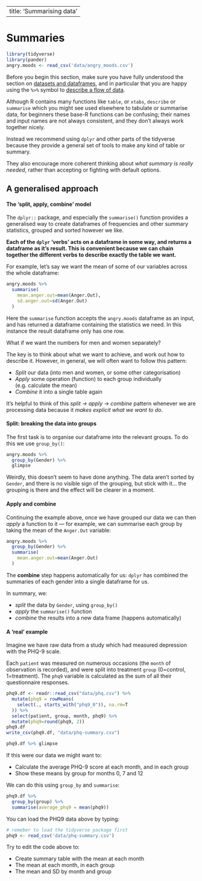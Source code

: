 --
title: 'Summarising data'
---



# Summaries {#summarising-data}


```r
library(tidyverse)
library(pander)
angry.moods <- read_csv('data/angry_moods.csv')
```


Before you begin this section, make sure you have fully understood the section on [datasets and dataframes](datasets.html), and in particular that you are happy using the `%>%` symbol to [describe a flow of data](#pipes).

Although R contains many functions like `table`, or `xtabs`, `describe` or `summarise` which you might see used elsewhere to tabulate or summarise data, for beginners these base-R functions can be confusing; their names and input names are not always consistent, and they don't always work together nicely.

Instead we recommend using `dplyr` and other parts of the tidyverse because they provide a general set of tools to make any kind of table or summary. 

They also encourage more coherent thinking about *what summary is really needed*, rather than accepting or fighting with default options.



## A generalised approach {- #dplyr-general}


#### The 'split, apply, combine' model {- #split-apply-combine}

The `dplyr::` package, and especially the `summarise()` function provides a generalised way to create dataframes of frequencies and other summary statistics, grouped and sorted however we like.

**Each of the `dplyr` 'verbs' acts on a dataframe in some way, and returns a dataframe as it's result. This is convenient because we can chain together the different verbs to describe exactly the table we want.**


For example, let's say we want the mean of some of our variables across the whole dataframe:

```r
angry.moods %>% 
  summarise(
    mean.anger.out=mean(Anger.Out), 
    sd.anger.out=sd(Anger.Out)
  )
```


:::{.explainer}

Here the `summarise` function accepts the `angry.moods` dataframe as an input, and has returned a dataframe containing the statistics we need. In this instance the result dataframe only has one row. 

:::


What if we want the numbers for men and women separately?

The key is to think about what we want to achieve, and work out how to describe it.  However, in general, we will often want to follow this pattern:

- *Split* our data (into men and women, or some other categorisation)
- *Apply* some operation (function) to each group individually (e.g. calculate the mean)
- *Combine* it into a single table again 


It's helpful to think of this *split $\rightarrow$ apply $\rightarrow$ combine* pattern whenever we are processing data because it *makes explicit what we want to do*.



#### Split: breaking the data into groups {-}

The first task is to organise our dataframe into the relevant groups. To do this we use `group_by()`:

```r
angry.moods %>% 
  group_by(Gender) %>% 
  glimpse
```

Weirdly, this doesn't seem to have done anything. The data aren't sorted by `Gender`, and there is no visible sign of the grouping, but stick with it... the grouping is there and the effect will be clearer in a moment.


#### Apply and combine {-}
 
Continuing the example above, once we have grouped our data we can then *apply* a function to it — for example, we can summarise each group by taking the mean of the `Anger.Out` variable:

```r
angry.moods %>% 
  group_by(Gender) %>% 
  summarise(
    mean.anger.out=mean(Anger.Out)
  )
```

The **combine** step happens automatically for us: `dplyr` has combined the summaries of each gender into a single dataframe for us.

In summary, we:

- *split* the data by `Gender`, using `group_by()`
- *apply* the `summarise()` function
- *combine* the results into a new data frame (happens automatically)




#### A 'real' example {-}

Imagine we have raw data from a study which had measured depression with the PHQ-9 scale. 

Each `patient` was measured on numerous occasions (the `month` of observation is recorded), and were split into treatment `group` (0=control, 1=treatment). The `phq9` variable is calculated as the sum of all their questionnaire responses.


```r
phq9.df <- readr::read_csv("data/phq.csv") %>%
  mutate(phq9 = rowMeans(
    select(., starts_with("phq9_0")), na.rm=T
  )) %>% 
  select(patient, group, month, phq9) %>% 
  mutate(phq9=round(phq9, 2))
phq9.df
write_csv(phq9.df, "data/phq-summary.csv")
```

```r
phq9.df %>% glimpse
```


If this were our data we might want to:

- Calculate the average PHQ-9 score at each month, and in each group
- Show these means by group for months 0, 7 and 12


We can do this using `group_by` and `summarise`:

```r
phq9.df %>% 
  group_by(group) %>% 
  summarise(average_phq9 = mean(phq9))
```


:::{.exercise}

You can load the PHQ9 data above by typing:

```r
# remeber to load the tidyverse package first
phq9 <- read_csv('data/phq-summary.csv')
```


Try to edit the code above to:

- Create summary table with the mean at each month
- The mean at each month, in each group
- The mean and SD by month and group

:::




